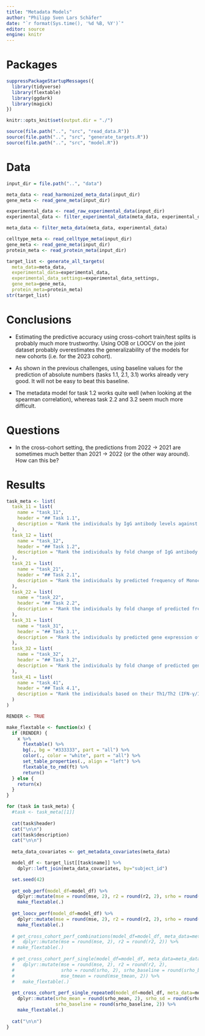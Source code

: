 ```yaml
---
title: "Metadata Models"
author: "Philipp Sven Lars Schäfer"
date: "`r format(Sys.time(), '%d %B, %Y')`"
editor: source
engine: knitr
---
```


# Packages

```r
suppressPackageStartupMessages({
  library(tidyverse)
  library(flextable)
  library(ggdark)
  library(magick)
})

knitr::opts_knit$set(output.dir = "./")

source(file.path("..", "src", "read_data.R"))
source(file.path("..", "src", "generate_targets.R"))
source(file.path("..", "src", "model.R"))
```

# Data

```r
input_dir = file.path("..", "data")
```

```r
meta_data <- read_harmonized_meta_data(input_dir)
gene_meta <- read_gene_meta(input_dir)

experimental_data <- read_raw_experimental_data(input_dir)
experimental_data <- filter_experimental_data(meta_data, experimental_data, gene_meta)

meta_data <- filter_meta_data(meta_data, experimental_data)

celltype_meta <- read_celltype_meta(input_dir)
gene_meta <- read_gene_meta(input_dir)
protein_meta <- read_protein_meta(input_dir)
```

```r
target_list <- generate_all_targets(
  meta_data=meta_data,
  experimental_data=experimental_data,
  experimental_data_settings=experimental_data_settings,
  gene_meta=gene_meta,
  protein_meta=protein_meta)
str(target_list)
```

# Conclusions

- Estimating the predictive accuracy using cross-cohort train/test splits is probably much more trustworthy. Using OOB or LOOCV on the joint dataset probably overestimates the generalizability of the models for new cohorts (i.e. for the 2023 cohort).

- As shown in the previous challenges, using baseline values for the prediction of absolute numbers (tasks 1.1, 2.1, 3.1) works already very good. It will not be easy to beat this baseline.

- The metadata model for task 1.2 works quite well (when looking at the spearman correlation), whereas task 2.2 and 3.2 seem much more difficult.

# Questions

- In the cross-cohort setting, the predictions from 2022 -> 2021 are sometimes much better than 2021 -> 2022 (or the other way around). How can this be?

# Results

```r
task_meta <- list(
  task_11 = list(
    name = "task_11",
    header = "## Task 1.1",
    description = "Rank the individuals by IgG antibody levels against pertussis toxin (PT) that we detect in plasma 14 days post booster vaccinations."
  ),
  task_12 = list(
    name = "task_12",
    header = "## Task 1.2",
    description = "Rank the individuals by fold change of IgG antibody levels against pertussis toxin (PT) that we detect in plasma 14 days post booster vaccinations compared to titer values at day 0."
  ),
  task_21 = list(
    name = "task_21",
    header = "## Task 2.1",
    description = "Rank the individuals by predicted frequency of Monocytes on day 1 post boost after vaccination."
  ),
  task_22 = list(
    name = "task_22",
    header = "## Task 2.2",
    description = "Rank the individuals by fold change of predicted frequency of Monocytes on day 1 post booster vaccination compared to cell frequency values at day 0."
  ),
  task_31 = list(
    name = "task_31",
    header = "## Task 3.1",
    description = "Rank the individuals by predicted gene expression of CCL3 on day 3 post-booster vaccination."
  ),
  task_32 = list(
    name = "task_32",
    header = "## Task 3.2",
    description = "Rank the individuals by fold change of predicted gene expression of CCL3 on day 3 post booster vaccination compared to gene expression values at day 0."
  ),
  task_41 = list(
    name = "task_41",
    header = "## Task 4.1",
    description = "Rank the individuals based on their Th1/Th2 (IFN-γ/IL-5) polarization ratio on Day 30 post-booster vaccination."
  )
)
```

```r
RENDER <- TRUE

make_flextable <- function(x) {
  if (RENDER) {
    x %>%
      flextable() %>% 
      bg(., bg = "#333333", part = "all") %>%
      color(., color = "white", part = "all") %>%
      set_table_properties(., align = "left") %>%
      flextable_to_rmd(ft) %>%
      return()
  } else {
    return(x)
  }
}

for (task in task_meta) {
  #task <- task_meta[[1]]
  
  cat(task$header)
  cat("\n\n")
  cat(task$description)
  cat("\n\n")
  
  meta_data_covariates <- get_metadata_covariates(meta_data)

  model_df <- target_list[[task$name]] %>%
    dplyr::left_join(meta_data_covariates, by="subject_id")

  set.seed(42)
  
  get_oob_perf(model_df=model_df) %>% 
    dplyr::mutate(mse = round(mse, 2), r2 = round(r2, 2), srho = round(srho, 2)) %>%
    make_flextable(.)
  
  get_loocv_perf(model_df=model_df) %>% 
    dplyr::mutate(mse = round(mse, 2), r2 = round(r2, 2), srho = round(srho, 2)) %>%
    make_flextable(.)
    
  # get_cross_cohort_perf_combinations(model_df=model_df, meta_data=meta_data) %>%
  #   dplyr::mutate(mse = round(mse, 2), r2 = round(r2, 2)) %>%
  # make_flextable(.)
    
  # get_cross_cohort_perf_single(model_df=model_df, meta_data=meta_data) %>%
  #   dplyr::mutate(mse = round(mse, 2), r2 = round(r2, 2),
  #                 srho = round(srho, 2), srho_baseline = round(srho_baseline, 2),
  #                 mse_tmean = round(mse_tmean, 2)) %>%
  #   make_flextable(.)
  
  get_cross_cohort_perf_single_repeated(model_df=model_df, meta_data=meta_data) %>%
    dplyr::mutate(srho_mean = round(srho_mean, 2), srho_sd = round(srho_sd, 2),
                  srho_baseline = round(srho_baseline, 2)) %>%
    make_flextable(.)
  
  cat("\n\n")
}
```


